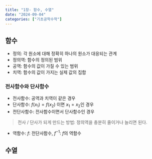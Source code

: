 ```yaml
---
title: "1장- 함수, 수열"
date: "2024-09-04"
categories: ["기초공학수학"]
---
```


## 함수
- 정의: 각 원소에 대해 정확히 하나의 원소가 대응되는 관계
- 정의역: 함수의 정의된 범위
- 공역: 함수의 값이 가질 수 있는 범위
- 치역: 함수의 값이 가지는 실제 값의 집합

### 전사함수와 단사함수
- 전사함수: 공역과 치역이 같은 경우
- 단사함수: $f(x_1) = f(x_2)$ 이면 $x_1 = x_2$인 경우
- 전단사함수: 전사함수이면서 단사함수인 경우

> 전사 / 단사가 되게 만드는 방법: 정의역을 충분히 줄이거나 늘리면 된다.

- 역함수: $f$: 전단사함수, $f^{-1}$: $f$의 역함수

## 수열

